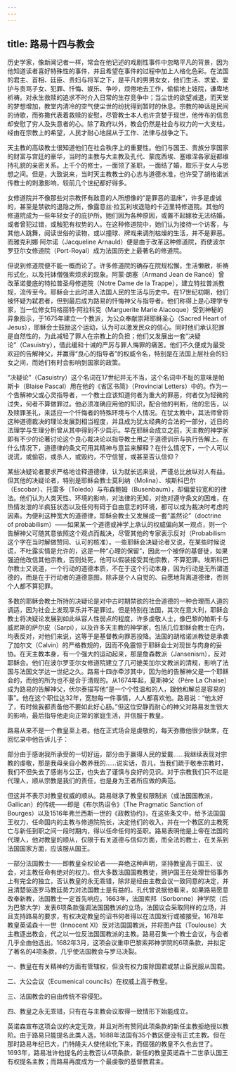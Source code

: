 ```yaml
---
---
---
```

title: 路易十四与教会
---




历史学家，像新闻记者一样，常会在他记述的戏剧性事件中忽略平凡的背景，因为他知道读者喜好特殊性的事件，并且希望在事件的过程中加上人格化色彩。在法国的君主、首相、廷臣、贵妇与将军之下，是平凡的男男女女，他们生活、求爱、爱护与责骂子女、犯罪、忏悔、娱乐、争吵，烦倦地去工作，偷偷地上妓院，谦卑地祈祷。对永生救赎的追求不时介入日常的生存竞争中；当尘世的欲望减退，而天堂的梦想增加，教堂内清冷的空气使尘世的纷扰得到暂时的休息。宗教的神话是民间的诗歌，而弥撒代表着救赎的安慰，尽管教士本人也许贪婪于现世，他传布的信息却安慰了穷人及失意者的心。除了政府以外，教会仍然是社会与权力的一大支柱，经由在宗教上的希望，人民才耐心地屈从于工作、法律与战争之下。

天主教的高级教士很知道他们在社会秩序上的重要性。他们与国王、贵族分享国家的财富与宫廷的豪华，当时的主教与大主教及孔代、蒙庞西埃、塞维涅各家庭都维持礼貌的亲密关系。上千个的修士，一面领了圣职，一面结了婚，取乐于女人与思想之间。但是，大致说来，当时天主教教士的心志与道德水准，也许受了胡格诺派传教士的刺激影响，较前几个世纪都好得多。

女修道院并不像那些对宗教怀有敌意的人所想像的“是罪恶的温床”，许多是虔诚的，甚至是禁欲的退隐之所，像露意丝·拉瓦利埃退隐的卡迈里特修道院。其他的修道院成为一些年轻女子的庇护所。她们因为各种原因，或置不起嫁妆无法结婚，或者曾犯过错，或触犯有权势的人。在这种修道院中，她们认为接待一个访客，与其他人跳舞，阅读世俗的读物，或以撞球、牌戏来调剂枯燥的生活，并不是罪恶。而雅克利娜·阿尔诺（Jacqueline Arnauld）便是由于改革这种修道院，而使波尔罗亚尔女修道院（Port-Royal）成为法国历史上最著名的修道院。

但说到修道院便不能一概而论了。许多修道院的确存在院规松懈，生活懒散，祈祷形式化，以及托钵僧强索烦求的现象。阿蒙·朗塞（Armand Jean de Rancé）曾改革诺曼底的特拉普圣母修道院（Notre Dame de la Trappe），建立特拉普派教规，流传至今。耶稣会士此时进入法国人民的生活与历史中。在17世纪初期，他们被怀疑为弑君者，但到最后成为路易的忏悔神父与指导者。他们称得上是心理学专家，当一位修女玛格丽特·阿拉科克（Marguerite Marie Alacoque）受到神秘的异象指示，于1675年建立一个教派，为公众奉献崇拜耶稣圣心（Sacred Heart of Jesus），耶稣会士鼓励这个运动，认为可以激发民众的信心。同时他们承认犯罪是自然性的，为此减轻了罪人在宗教上的负担；他们又发展出一套“决疑论”（Casuistry），借此缓和十诫的严厉与罪人悔罪的痛苦。他们不久便成为最受欢迎的告解神父，并赢得“良心的指导者”的权威令名，特别是在法国上层社会的妇女之间，而她们有时会影响到国家的政策。

“决疑论”（Casuistry）这个名词在17世纪并无不当，这个名词中不耻的意味是帕斯卡（Blaise Pascal）用在他的《省区书简》（Provincial Letters）中的。作为一个告解神父或心灵指导者，一个教士应该知道何者为重大的罪恶，何者仅为轻微的过失，何者不算做罪过。他必须准确应用他的知识，配合他的判断，他的忠告，以及赎罪圣礼，来适应一个忏悔者的特殊环境与个人情况。在犹太教中，其法师曾将这种道德裁决的理论发展到相当程度，并且成为犹太经典的合法的一部分，近日的法理学与生理分析曾从其中得到不少启示。早在耶稣会成立之前，天主教的神学家即有不少的论著讨论这个良心裁决论以指导教士用之于道德训示与执行告解上。在什么情况下，道德律的条文可用其精神与意旨来解释？在什么情况下，一个人可以说谎，或偷窃，或杀人，或毁约，不守信誓，或甚至否认信仰？

某些决疑论者要求严格地诠释道德律，认为就长远来说，严谨总比放纵对人有益。但其他的决疑论者，特别是耶稣会教士莫利纳（Molina）、埃斯科巴尔（Escobar）、托雷多（Toledo）与布森鲍姆（Busenbaum），却偏爱较宽和的律法。他们认为人类天性、环境的影响，对法律的无知，对绝对遵守条文的困难，在热情发泄的半疯狂状态以及任何有碍于自由意志的环境，都可以成为裁决时考虑的因素。为便利这种宽大的道德律，耶稣会教士又发展成一套“盖然论”（doctrine of probabilism）——如果某一个道德或神学上承认的权威偏向某一观点，则一个告解神父可随其意依照这个观点而裁决，尽管其他的专家表示反对（Probabilism这个字在当时解做赞同、认可的核准）。一些耶稣会决疑论者又说，在某些时候说谎，不吐露实情是允许的，这是一种“心理的保留”，因此一个被俘的基督徒，如果强迫他改信其他宗教，否则处死，他可以假装接受其他宗教，不算犯罪。埃斯科巴尔教士又说道，一个行动的道德本质，不在于这个行动本身，因为行动是无所谓道德的，而是在于行动者的道德意图，除非是个人自觉的、自愿地背离道德律，否则个人都不算犯罪。

多数的耶稣会教士所持的决疑论是对中古时期禁欲的社会道德的一种合理而人道的调适，因为社会上发现享乐并不是罪过。但是特别在法国，其次在意大利，耶稣会教士将决疑论发展到如此纵容人性弱点的程度，许多虔敬人士，像巴黎的帕斯卡与威尼斯的萨尔皮（Sarpi），以及许多天主教的神学家，包括几位耶稣会教士在内，均表反对，对他们来说，这等于是基督教向罪恶投降。法国的胡格诺派教徒是承袭了加尔文（Calvin）的严格教规的，因而不免震惊于耶稣会士对现世与肉身的妥协。在天主教本身，有一个强大的运动起来，那是詹森教派（Jansenism），反对耶稣会。他们在波尔罗亚尔女修道院建立了几可媲美加尔文教派的清规，影响了法国与法国文学达一世纪之久。路易十四亦牵涉其中，因为他的告解神父是一个耶稣会的，而他的所为也不是合于清规的。从1674年起，夏斯神父（Pére La Chaise）成为路易的告解神父，伏尔泰描写他“是一个个性温和的人，跟他和解总是容易的事”。他在这个职位达32年，宽恕每一件事情，人人都喜欢他。路易说：“他太好了，有时候我都责备他不要如此好心肠。”但这位安静而耐心的神父对路易发生很大的影响，最后指导他走向正常的家庭生活，并信服于教皇。

路易从来不是一个教皇至上者。他在正式场合是虔敬的，每天弥撒他很少缺席，在回忆录中他告诉儿子：

部分由于感谢我所承受的一切好运，部分由于赢得人民的爱戴……我继续表现对宗教的虔敬，那是我母亲自小教养我的……说实话，吾儿，当我们疏于敬奉宗教时，我们不但失去了感谢与公正，也失去了谨慎与良好的见识。对于宗教我们只不过是代理人，顺从宗教是我们的责任，也是身为王者所应做的典范。



但这并不表示对教皇权威的顺从。路易继承了教皇权限制派（或法国国教派，Gallican）的传统——即是《布尔热诏令》（The Pragmatic Sanction of Bourges）以及1516年弗兰西斯一世的《政教协约》，在这些条文中，给予法国国王权力，任命国内的主教与修道院院长，决定他们的收入，并在一个教区的主教死亡与新任到职之间一段时期内，得以任命任何的圣职。路易表明他是上帝在法国的代理人，他对教皇的顺从，仅限于有关道德与信仰方面，而全法的教士，在关系到法国国家方面，应该服从国王。

一部分法国教士——即教皇全权论者——弃绝这种声明，坚持教皇高于国王、议会，对主教任命有绝对的权力。但大多数法国国教教徒，拥护国王在处理世俗事务上有完全的独立，否认教皇的永无乖错，除非是经由主教会议一致同意的决定，并且清楚驱逐罗马教廷势力对法国教士是有益的。孔代曾说据他看来，如果路易愿意改奉新教，法国教士一定首先响应。1663年，法国索邦（Sorbonne）神学院（后为巴黎大学）发表6项条款强调法国国教派的立场，法国议会采取同样的立场，并且支持路易的要求，有权决定教皇的诏书何者得以在法国发行或被接受。1678年教皇英诺森十一世（Innocent Ⅺ）反对法国国教派，并将图卢兹（Toulouse）大主教逐出教会，代之以一位反法国国教派的主教。路易召集一个教士会议，与会者几乎全由他选出。1682年3月，这项会议重申巴黎索邦神学院的6项条款，并拟定了著名的4项条款，几乎使法国教会与罗马决裂。

一、教皇在有关精神的方面有管辖权，但没有权力废除国君或禁止臣民服从国君。

二、大公会议（Ecumenical councils）在权威上高于教皇。

三、法国教会的自由传统不容侵犯。

四、教皇之永无乖错，只有在与主教会议取得一致情形下始能成立。



英诺森宣布这项会议的决定无效，并且对所有赞同此项条款的新任主教拒绝授以教阶。由于路易只能提名此类人选，1688年法国有35个教区便没有正式主教。但在那时路易年纪已大，门特隆夫人使他软化下来，而倔强的教皇不久也去世了。1693年，路易准许他提名的主教否认4项条款，新任的教皇英诺森十二世承认国王有权提名主教；而路易再度成为一个最虔敬的基督教君主。